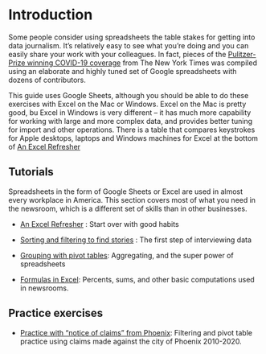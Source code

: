 # Introduction

Some people consider using spreadsheets the table stakes for getting into data journalism. It's relatively easy to see what you're doing and you can easily share your work with your colleagues. In fact, pieces of the [Pulitzer-Prize winning COVID-19 coverage](https://www.pulitzer.org/winners/new-york-times-6) from The New York Times was compiled using an elaborate and highly tuned set of Google spreadsheets with dozens of contributors.

This guide uses Google Sheets, although you should be able to do these exercises with Excel on the Mac or Windows. Excel on the Mac is pretty good, bu Excel in Windows is very different -- it has much more capability for working with large and more complex data, and provides better tuning for import and other operations. There is a table that compares keystrokes for Apple desktops, laptops and Windows machines for Excel at the bottom of [An Excel Refresher](xl-refresher)

## Tutorials

Spreadsheets in the form of Google Sheets or Excel are used in almost every workplace in America. This section covers most of what you need in the newsroom, which is a different set of skills than in other businesses.

-   [An Excel Refresher](xl-refresher.html) : Start over with good habits

-   [Sorting and filtering to find stories](xl-filter-sort.html) : The first step of interviewing data

-   [Grouping with pivot tables](xl-pivot.html): Aggregating, and the super power of spreadsheets

-   [Formulas in Excel](xl-formulas.html): Percents, sums, and other basic computations used in newsrooms.

## Practice exercises

-   [Practice with "notice of claims" from Phoenix](xl-practice-noc.html): Filtering and pivot table practice using claims made against the city of Phoenix 2010-2020.
